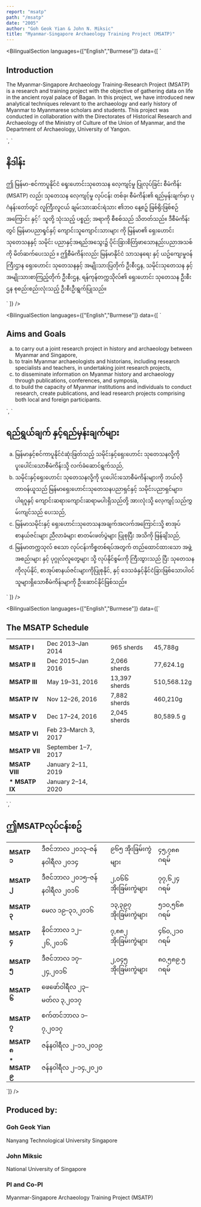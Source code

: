 ```yaml
---
report: "msatp"
path: "/msatp"
date: "2005"
author: "Goh Geok Yian & John N. Miksic"
title: "Myanmar-Singapore Archaeology Training Project (MSATP)"
---
```



<BilingualSection languages={["English","Burmese"]} data={[
`
<h2>Introduction</h2>
<p>
  The Myanmar-Singapore Archaeology Training-Research Project (MSATP) is a
  research and training project with the objective of gathering data on life in
  the ancient royal palace of Bagan. In this project, we have introduced new
  analytical techniques relevant to the archaeology and early history of Myanmar
  to Myanmarese scholars and students. This project was conducted in
  collaboration with the Directorates of Historical Research and Archaeology of
  the Ministry of Culture of the Union of Myanmar, and the Department of
  Archaeology, University of Yangon.
</p>`,
`
<h2>နိဒါန်း</h2>
<p>
  ဤ မြန်မာ-စင်ကာပူနိုင်ငံ ၡေးဟောင်းသုတေသန လေ့ကျင့်မှု ပြုလုပ်ခြင်း စီမံကိန်း
  (MSATP) လည်း သုတေသန လေ့ကျင့်မှု လုပ်ငန်း တစ်ခု၊ စီမံကိန်း၏ ရည်မှန်းချက်မှာ
  ပုဂံနန်းတော်တွင် လူကြီးလူငယ် ချမ်းသားဆင်းရဲသား ၏ဘဝ နေ့စဉ့် ဖြစ်ရိုးဖြစ်စဉ်
  အကြောင်း နှင့်် သူတို့ သုံးသည့် ပစ္စည်; အရာကို စီစစ်သည် သိတတ်သည်။
  ဒီစီမံကိန်းတွင် မြန်မာပညာၡင်နှင့် ကျောင်းသူကျောင်းသားများ ကို မြန်မာ၏
  ရှေးဟောင်း သုတေသနနှင့် သမိုင်း ပညာနှင့်အရည်အသွေး၌
  ပိုင်းခြားစိတ်ြဖာသောနည်းပညာအသစ် ကို မိတ်ဆက်ပေးသည် ။ ဤစီမံကိန်းလည်း
  မြန်မာနိုင်ငံ သာသနရေး နှင့် ယဥ်ကျေးမှု၀န်ကြီးဌာန ရှေးဟောင်း သုတေသနနှင့်
  အမျိုးသားပြတိုက် ဦးစီးဌန, သမိုင်းသုတေသန နှင့် အမျိုးသားစာကြည့်တိုက် ဦးစီးဌန,
  ရန်ကုန်တက္ကသိုလ်၏ ရှေးဟောင်း သုတေသန ဦးစီးဌန စုစည်းစည်းလုံးသည့်
  ဦးစီးဦးရွက်ပြုသည်။
</p>`
]} />

<BilingualSection languages={["English","Burmese"]} data={[
`
<h2>Aims and Goals</h2>
<ol style="list-style-type:lower-alpha;">
  <li>
    to carry out a joint research project in history and archaeology between
    Myanmar and Singapore,
  </li>
  <li>
    to train Myanmar archaeologists and historians, including research
    specialists and teachers, in undertaking joint research projects,
  </li>
  <li>
    to disseminate information on Myanmar history and archaeology through
    publications, conferences, and symposia,
  </li>
  <li>
    to build the capacity of Myanmar institutions and individuals to conduct
    research, create publications, and lead research projects comprising both
    local and foreign participants.
  </li>
</ol>`,
`
<h2>ရည်ရွယ်ချက် နှင့်ရည်မှန်းချက်များ</h2>
<ol style="list-style-type:lower-alpha;">
  <li>
    မြန်မာနှင့်စင်ကာပူနိုင်ငံဆုံးဖြတ်သည့် သမိုင်းနှင့်ရှေးဟောင်း သုတေသနလို့ကို
    ပူးပေါင်းသောစီမံကိန်းသို့ လက်ခံဆောင်ရွက်သည်,
  </li>
  <li>
    သမိုင်းနှင့်ရှေးဟောင်း သုတေသနလို့ကို ပူးပေါင်းသောစီမံကိန်းများကို
    ဘယ်လိုတာ၀န်ယူသည် မြန်မာရှေးဟောင်းသုတေသနပညာရှင်နှင့် သမိုင်းပညာရှင်များ၊
    ပါရဂူနှင့် ကျောင်းဆရားကျောင်းဆရာမပါးရှိသည်တို့ အားလုံးသို့
    လေ့ကျင့်သည်ကွှမ်းကျင်သည် ပေးသည်,
  </li>
  <li>
    မြန်မာသမိုင်းနှင့် ရှေးဟောင်းသုတေသနအချက်အလက်အကြောင်းသို့ စာအုပ်စာနယ်ဇင်းများ
    ညီလာခံများ စာတမ်းဖတ်ပွဲများ ပြုစုပြီး အသိကို ဖြန်ချိသည်,
  </li>
  <li>
    မြန်မာတက္ကသုလ် စသော လုပ်ငန်းကိစ္စတစ်ရပ်အတွက် တည်ထောင်ထားသော အဖွဲ့အစည်းများ
    နှင့် ပုဂ္ဂုလ်လူတွေများ သို့ လုပ်နိုင်စွမ်းကို ကြီးထွားသည် ပြီး
    သုတေသနကိုလုပ်နိုင်, စာအုပ်စာနယ်ဇင်းများကိုပြုစုနိုင်, နှင့်
    ဒေသခံနှင့်နိုင်ငံခြားဖြစ်သောပါ၀င်သူများရှိသောစီမံကိန်းမျာကို
    ဦးဆောင်နိုင်ဖြစ်သည်။
  </li>
</ol>`
]} />

<BilingualSection languages={["English","Burmese"]} data={[`
<h2>The MSATP Schedule</h2>
<table>
  <tbody>
    <tr>
      <td>
        <strong>MSATP I</strong>
      </td>
      <td>Dec 2013–Jan 2014</td>
      <td>965 sherds</td>
      <td>45,788g</td>
    </tr>
    <tr>
      <td>
        <strong>MSATP II</strong>
      </td>
      <td>Dec 2015–Jan 2016</td>
      <td>2,066 sherds</td>
      <td>77,624.1g</td>
    </tr>
    <tr>
      <td>
        <strong>MSATP III</strong>
      </td>
      <td>May 19–31, 2016</td>
      <td>13,397 sherds</td>
      <td>510,568.12g</td>
    </tr>
    <tr>
      <td>
        <strong>MSATP IV</strong>
      </td>
      <td>Nov 12–26, 2016</td>
      <td>7,882 sherds</td>
      <td>460,210g</td>
    </tr>
    <tr>
      <td>
        <strong>MSATP V</strong>
      </td>
      <td>Dec 17–24, 2016</td>
      <td>2,045 sherds</td>
      <td>80,589.5 g</td>
    </tr>
    <tr>
      <td>
        <strong>MSATP VI</strong>
      </td>
      <td>Feb 23–March 3, 2017</td>
    </tr>
    <tr>
      <td>
        <strong>MSATP VII</strong>
      </td>
      <td>September 1–7, 2017</td>
    </tr>
    <tr>
      <td>
        <strong>MSATP VIII</strong>
      </td>
      <td>January 2–11, 2019</td>
    </tr>
    <tr>
      <td>
        <strong>* MSATP IX</strong>
      </td>
      <td>January 2–14, 2020</td>
    </tr>
  </tbody>
</table>
`,`
<h2>ဤMSATPလုပ်ငန်းစဥ်</h2>
<table>
  <tbody>
    <tr>
      <td>
        <strong>MSATP ၁</strong>
      </td>
      <td>ဒီဇင်ဘာလ ၂၀၁၃–ဇန်န၀ါရီလ ၂၀၁၄</td>
      <td>၉၆၅ အိုးခြမ်းကွဲများ</td>
      <td>၄၅,၇၈၈ ဂရမ်</td>
    </tr>
    <tr>
      <td>
        <strong>MSATP ၂</strong>
      </td>
      <td>ဒီဇင်ဘာလ ၂၀၁၅–ဇန်န၀ါရီလ ၂၀၁၆</td>
      <td>၂,၀၆၆ အိုးခြမ်းကွဲများ</td>
      <td>၇၇,၆၂၄ ဂရမ်</td>
    </tr>
    <tr>
      <td>
        <strong>MSATP ၃</strong>
      </td>
      <td>မေလ ၁၉–၃၁,၂၀၁၆</td>
      <td>၁၃,၃၉၇ အိုးခြမ်းကွဲများ</td>
      <td>၅၁၀,၅၆၈ ဂရမ်</td>
    </tr>
    <tr>
      <td>
        <strong>MSATP ၄</strong>
      </td>
      <td>နို၀င်ဘာလ ၁၂–၂၆,၂၀၁၆</td>
      <td>၇,၈၈၂ အိုးခြမ်းကွဲများ</td>
      <td>၄၆၀,၂၁၀ ဂရမ်</td>
    </tr>
    <tr>
      <td>
        <strong>MSATP ၅</strong>
      </td>
      <td>ဒီဇင်ဘာလ ၁၇–၂၄,၂၀၁၆</td>
      <td>၂,၀၄၅ အိုးခြမ်းကွဲများ</td>
      <td>၈၀,၅၈၉.၅ ဂရမ်</td>
    </tr>
    <tr>
      <td>
        <strong>MSATP ၆</strong>
      </td>
      <td>ဖေဖော်၀ါရီလ ၂၃–မတ်လ ၃,၂၀၁၇</td>
    </tr>
    <tr>
      <td>
        <strong>MSATP ၇</strong>
      </td>
      <td>စက်တင်ဘာလ ၁– ၇,၂၀၁၇</td>
    </tr>
    <tr>
      <td>
        <strong>MSATP ၈</strong>
      </td>
      <td>ဇန်န၀ါရီလ ၂–၁၁,၂၀၁၉</td>
    </tr>
    <tr>
      <td>
        <strong>* MSATP ၉</strong>
      </td>
      <td>ဇန်န၀ါရီလ ၂–၁၄,၂၀၂၀</td>
    </tr>
  </tbody>
</table>`]} />

## Produced by:

### Goh Geok Yian

Nanyang Technological University Singapore

### John Miksic

National University of Singapore

### PI and Co-PI

Myanmar-Singapore Archaeology Training Project (MSATP)
